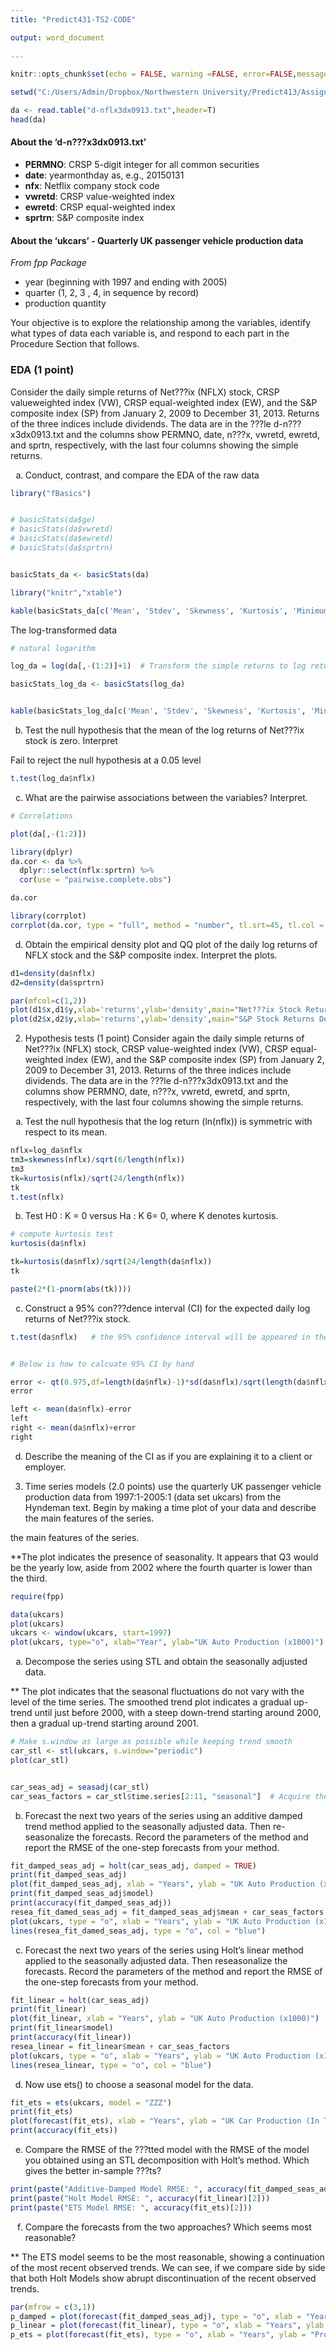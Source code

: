 ---
title: "Predict431-TS2-CODE"

output: word_document
    
---
<style>
body {
    position: absolute;
    left: 10px;}
</style>

<style type="text/css">

.main-container {
  max-width: 1280px;
}

</style>


```{r setup, include=FALSE}

knitr::opts_chunk$set(echo = FALSE, warning =FALSE, error=FALSE,message=FALSE)


```


```{r}

setwd("C:/Users/Admin/Dropbox/Northwestern University/Predict413/Assignment 2/")

da <- read.table("d-nflx3dx0913.txt",header=T)
head(da)

```


#### About the  'd-n???x3dx0913.txt'

- **PERMNO**: CRSP 5-digit integer for all common securities 
- **date**: yearmonthday as, e.g., 20150131 
- **nfx**: Netflix company stock code 
- **vwretd**: CRSP value-weighted index 
- **ewretd**: CRSP equal-weighted index 
- **sprtrn**: S&P composite index 


#### About the  'ukcars' - Quarterly UK passenger vehicle production data 

*From fpp Package*

- year (beginning with 1997 and ending with 2005) 
- quarter (1, 2, 3 , 4, in sequence by record) 
- production quantity


Your objective is to explore the relationship among the variables, identify what types of data each variable is, and respond to each part in the Procedure Section that follows.


###  EDA (1 point) 
 
 
Consider the daily simple returns of Net???ix (NFLX) stock, CRSP valueweighted index (VW), CRSP equal-weighted index (EW), and the S&P composite index (SP) from January 2, 2009 to December 31, 2013. Returns of the three indices include dividends. The data are in the ???le d-n???x3dx0913.txt and the columns show PERMNO, date, n???x, vwretd, ewretd, and sprtn, respectively, with the last four columns showing the simple returns.


(a) Conduct, contrast, and compare the EDA of the raw data 


```{r}
library("fBasics")


# basicStats(da$ge)
# basicStats(da$vwretd)
# basicStats(da$ewretd)
# basicStats(da$sprtrn)


basicStats_da <- basicStats(da)

library("knitr","xtable")

kable(basicStats_da[c('Mean', 'Stdev', 'Skewness', 'Kurtosis', 'Minimum', 'Maximum'), -(1:2)], format="pandoc", caption="Basic Statistics of the monthly returns-Original")

```


 The log-transformed data 


```{r}
# natural logarithm

log_da = log(da[,-(1:2)]+1)  # Transform the simple returns to log returns. We have negative values, +1 to make sure base in log are positive

basicStats_log_da <- basicStats(log_da)


kable(basicStats_log_da[c('Mean', 'Stdev', 'Skewness', 'Kurtosis', 'Minimum', 'Maximum'), ], format="pandoc", caption="Basic Statistics of the monthly  returns- Log Tranformation")

```


(b) Test the null hypothesis that the mean of the log returns of Net???ix stock is zero. Interpret


 Fail to reject the null hypothesis at a 0.05 level

```{r}

t.test(log_da$nflx)

```

(c) What are the pairwise associations between the variables? Interpret.

```{r , fig.height=5, fig.width=5}

# Correlations 

plot(da[,-(1:2)])

library(dplyr) 
da.cor <- da %>% 
  dplyr::select(nflx:sprtrn) %>% 
  cor(use = "pairwise.complete.obs") 

da.cor

library(corrplot) 
corrplot(da.cor, type = "full", method = "number", tl.srt=45, tl.col = "black", title = "") 

```


(d)  Obtain the empirical density plot and QQ plot of the daily log returns of NFLX stock and the S&P composite index. Interpret the plots.


```{r}

d1=density(da$nflx)
d2=density(da$sprtrn)

par(mfcol=c(1,2))
plot(d1$x,d1$y,xlab='returns',ylab='density',main="Net???ix Stock Returns Density",type='l')
plot(d2$x,d2$y,xlab='returns',ylab='density',main="S&P Stock Returns Density",type='l')

```



2. Hypothesis tests (1 point)  Consider again the daily simple returns of Net???ix (NFLX) stock, CRSP value-weighted index (VW), CRSP equal-weighted index (EW), and the S&P composite index (SP) from January 2, 2009 to December 31, 2013. Returns of the three indices include dividends. The data are in the ???le d-n???x3dx0913.txt and the columns show PERMNO, date, n???x, vwretd, ewretd, and sprtn, respectively, with the last four columns showing the simple returns.



(a) Test the null hypothesis that the log return (ln(nflx)) is symmetric with respect to its mean.

```{r}

nflx=log_da$nflx
tm3=skewness(nflx)/sqrt(6/length(nflx))
tm3
tk=kurtosis(nflx)/sqrt(24/length(nflx))
tk
t.test(nflx)

```


(b) Test H0 : K = 0 versus Ha : K 6= 0, where K denotes kurtosis.

```{r}


# compute kurtosis test
kurtosis(da$nflx)

tk=kurtosis(da$nflx)/sqrt(24/length(da$nflx))
tk

paste(2*(1-pnorm(abs(tk))))

```
(c) Construct a 95% con???dence interval (CI) for the expected daily log returns of Net???ix stock.

```{r}


t.test(da$nflx)   # the 95% confidence interval will be appeared in the result


# Below is how to calcuate 95% CI by hand

error <- qt(0.975,df=length(da$nflx)-1)*sd(da$nflx)/sqrt(length(da$nflx))
error

left <- mean(da$nflx)-error
left
right <- mean(da$nflx)+error
right


```


(d) Describe the meaning of the CI as if you are explaining it to a client or employer.



3. Time series models (2.0 points) use the quarterly UK passenger vehicle production data from 1997:1-2005:1 (data set ukcars) from the Hyndeman text. Begin by making a time plot of your data and describe the main features of the series.


the main features of the series.

**The plot indicates the presence of seasonality. It appears that Q3 would be the yearly low, aside from 2002 where the fourth quarter is lower than the third.

```{r}

require(fpp)

data(ukcars)
plot(ukcars)
ukcars <- window(ukcars, start=1997)
plot(ukcars, type="o", xlab="Year", ylab="UK Auto Production (x1000)")


```


(a) Decompose the series using STL and obtain the seasonally adjusted data.

** The plot indicates that the seasonal fluctuations do not vary with the level of the time series. The smoothed trend plot indicates a gradual up-trend until just before 2000, with a steep down-trend starting around 2000, then a gradual up-trend starting around 2001.

```{r}


# Make s.window as large as possible while keeping trend smooth
car_stl <- stl(ukcars, s.window="periodic")
plot(car_stl)


car_seas_adj = seasadj(car_stl)
car_seas_factors = car_stl$time.series[2:11, "seasonal"]  # Acquire the seasonal Factors

```

(b) Forecast the next two years of the series using an additive damped trend method applied to the seasonally adjusted data. Then re-seasonalize the forecasts. Record the parameters of the method and report the RMSE of the one-step forecasts from your method. 



```{r}

fit_damped_seas_adj = holt(car_seas_adj, damped = TRUE)
print(fit_damped_seas_adj)
plot(fit_damped_seas_adj, xlab = "Years", ylab = "UK Auto Production (x1000)")
print(fit_damped_seas_adj$model)
print(accuracy(fit_damped_seas_adj))
resea_fit_damed_seas_adj = fit_damped_seas_adj$mean + car_seas_factors   # reseasonalize the forecasted data
plot(ukcars, type = "o", xlab = "Years", ylab = "UK Auto Production (x1000)", xlim = c(1997, 2008))
lines(resea_fit_damed_seas_adj, type = "o", col = "blue")

```


(c) Forecast the next two years of the series using Holt's linear method applied to the seasonally adjusted data. Then reseasonalize the forecasts. Record the parameters of the method and report the RMSE of the one-step forecasts from your method.

```{r}

fit_linear = holt(car_seas_adj)
print(fit_linear)
plot(fit_linear, xlab = "Years", ylab = "UK Auto Production (x1000)")
print(fit_linear$model)
print(accuracy(fit_linear))
resea_linear = fit_linear$mean + car_seas_factors
plot(ukcars, type = "o", xlab = "Years", ylab = "UK Auto Production (x1000)", xlim = c(1997, 2008))
lines(resea_linear, type = "o", col = "blue")


```


(d) Now use ets() to choose a seasonal model for the data.

```{r}

fit_ets = ets(ukcars, model = "ZZZ")
print(fit_ets)
plot(forecast(fit_ets), xlab = "Years", ylab = "UK Car Production (In Thousands)")
print(accuracy(fit_ets))

```


(e) Compare the RMSE of the ???tted model with the RMSE of the model you obtained using an STL decomposition with Holt's method. Which gives the better in-sample ???ts?

```{r}
print(paste("Additive-Damped Model RMSE: ", accuracy(fit_damped_seas_adj)[2]))
print(paste("Holt Model RMSE: ", accuracy(fit_linear)[2]))
print(paste("ETS Model RMSE: ", accuracy(fit_ets)[2]))
```


(f) Compare the forecasts from the two approaches? Which seems most reasonable?

** The ETS model seems to be the most reasonable, showing a continuation of the most recent observed trends. We can see, if we compare side by side that both Holt Models show abrupt discontinuation of the recent observed trends.
```{r}

par(mfrow = c(3,1))
p_damped = plot(forecast(fit_damped_seas_adj), type = "o", xlab = "Years", ylab = "Production")
p_linear = plot(forecast(fit_linear), type = "o", xlab = "Years", ylab = "Production")
p_ets = plot(forecast(fit_ets), type = "o", xlab = "Years", ylab = "Production")

```